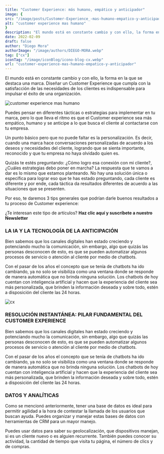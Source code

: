 ```yaml
---
title: "Customer Experience: más humano, empático y anticipador"
image: {
src: "/image/posts/Customer-Experience_-mas-humano-empatico-y-anticipador-1024x576.webp",
alt: "customer experience mas humano"
}
description: "El mundo está en constante cambio y con ello, la forma en la que se destaca una marca. Diseñar un Customer Experience que cumpla con la satisfacción de las necesidades de los clientes es indispensable para impulsar el éxito de una organización. "
date: 2022-02-09
draft: false
author: "Diego Mora"
authorImage: "/image/authors/DIEGO-MORA.webp"
tag: ["cx"]
iconTag: "/image/iconBlog/icono-blog-cx.webp"
url: "customer-experience-mas-humano-empatico-y-anticipador"
---
```



El mundo está en constante cambio y con ello, la forma en la que se destaca una marca. Diseñar un Customer Experience que cumpla con la satisfacción de las necesidades de los clientes es indispensable para impulsar el éxito de una organización. 

![customer experience mas humano](/image/posts/Customer-Experience_-mas-humano-empatico-y-anticipador-1024x576.webp)

Puedes pensar en diferentes tácticas o estrategias para implementar en tu marca, pero lo que lleva el ritmo es que el Customer experience sea más empático, humano y se anticipe a lo que busca el cliente al contactarse con tu empresa.

Un punto básico pero que no puede faltar es la personalización. Es decir, cuando una marca hace conversaciones personalizadas de acuerdo a los deseos y necesidades del cliente, logrando que se sienta importante, reconocido y que tu empresa no haya olvidado quien es.

Quizás te estés preguntando: ¿Cómo logro esa conexión con mi cliente?, ¿Cuáles estrategias debo poner en marcha? La respuesta que te vamos a dar es lo mismo que estamos planteando. No hay una solución única o específica para lograr eso que te has estado preguntando, cada cliente es diferente y por ende, cada táctica da resultados diferentes de acuerdo a las situaciones que se presenten.

Por eso, te daremos 3 tips generales que podrían darle buenos resultados a tu proceso de Customer experience:

¿Te interesan este tipo de artículos? **Haz clic aquí y suscríbete a nuestro Newsletter**

### LA IA Y LA TECNOLOGÍA DE LA ANTICIPACIÓN
Bien sabemos que los canales digitales han estado creciendo y potenciando mucho la comunicación, sin embargo, algo que quizás las personas desconocen de esto, es que se pueden automatizar algunos procesos de servicio o atención al cliente por medio de chatbots.

Con el pasar de los años el concepto que se tenía de chatbots ha ido cambiando, ya no solo se visibiliza como una ventana donde se responde de manera automática que no brinda ninguna solución. Los chatbots de hoy cuentan con inteligencia artificial y hacen que la experiencia del cliente sea más personalizada, que brinden la información deseada y sobre todo, estén a disposición del cliente las 24 horas.

![cx](/image/posts/pexels-andrea-piacquadio-789822-1024x683.webp)

<Link text="ver solucion" href="/experiencia-del-cliente" class="px-3 py-2 bg-xkale rounded-lg text-white uppercase shadow-lg"/>

### RESOLUCIÓN INSTANTÁNEA: PILAR FUNDAMENTAL DEL CUSTOMER EXPERIENCE
Bien sabemos que los canales digitales han estado creciendo y potenciando mucho la comunicación, sin embargo, algo que quizás las personas desconocen de esto, es que se pueden automatizar algunos procesos de servicio o atención al cliente por medio de chatbots.

Con el pasar de los años el concepto que se tenía de chatbots ha ido cambiando, ya no solo se visibiliza como una ventana donde se responde de manera automática que no brinda ninguna solución. Los chatbots de hoy cuentan con inteligencia artificial y hacen que la experiencia del cliente sea más personalizada, que brinden la información deseada y sobre todo, estén a disposición del cliente las 24 horas.

### DATOS Y ANALÍTICAS
Como se mencionó anteriormente, tener una base de datos es ideal para permitir agilidad a la hora de contestar la llamada de los usuarios que buscan ayuda. Puedes organizar y manejar estas bases de datos con herramientas de CRM para un mayor manejo.

Puedes usar datos para saber su geolocalización, que dispositivos manejan, si es un cliente nuevo o es alguien recurrente. También puedes conocer su actividad, la cantidad de tiempo que visita tu página, el número de clics y de compras.